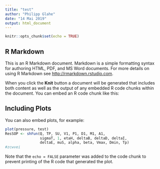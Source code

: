 ```yaml
---
title: "test"
author: "Philipp Glahe"
date: "14 Mai 2019"
output: html_document
---
```


```r
knitr::opts_chunk$set(echo = TRUE)
```

## R Markdown

This is an R Markdown document. Markdown is a simple formatting syntax for authoring HTML, PDF, and MS Word documents. For more details on using R Markdown see <http://rmarkdown.rstudio.com>.

When you click the **Knit** button a document will be generated that includes both content as well as the output of any embedded R code chunks within the document. You can embed an R code chunk like this:

## Including Plots

You can also embed plots, for example:

```r
plot(pressure, test)
ResSOP <- shFun(Q, TP, SU, V1, P1, D1, M1, A1,
                sigmaT, 1, etaH, deltaB, deltaD, deltaI,
                deltaE, muS, alpha, beta, Vmax, Dmin, Tp)
#zcwvei

```

Note that the `echo = FALSE` parameter was added to the code chunk to prevent printing of the R code that generated the plot.
